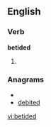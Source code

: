 ==English==

===Verb===
'''betided'''

# {{past of|[[betide]]}}

===Anagrams===
* {{alphagram|bddeeit}}
* [[debited#English|debited]]


[[vi:betided]]